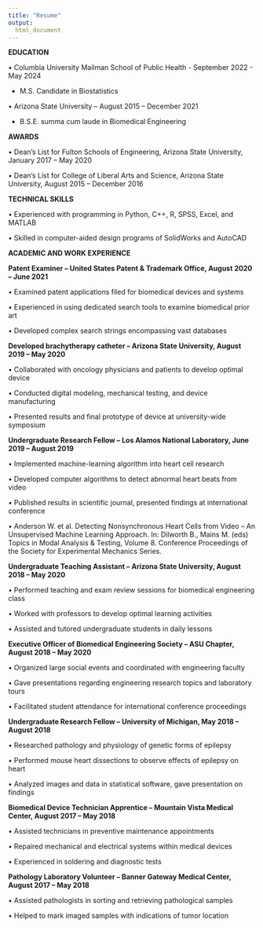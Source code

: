 ```yaml
---
title: "Resume"
output: 
  html_document
---
```


**EDUCATION**

• Columbia University Mailman School of Public Health - September 2022 - May 2024

   - M.S. Candidate in Biostatistics 

• Arizona State University – August 2015 – December 2021

   - B.S.E. summa cum laude in Biomedical Engineering

**AWARDS**

• Dean’s List for Fulton Schools of Engineering, Arizona State University, January 2017 – May 2020

• Dean’s List for College of Liberal Arts and Science, Arizona State University, August 2015 – December 2016

**TECHNICAL SKILLS**

• Experienced with programming in Python, C++, R, SPSS, Excel, and MATLAB

• Skilled in computer-aided design programs of SolidWorks and AutoCAD

**ACADEMIC AND WORK EXPERIENCE**

**Patent Examiner – United States Patent & Trademark Office, August 2020 – June 2021**

• Examined patent applications filed for biomedical devices and systems

• Experienced in using dedicated search tools to examine biomedical prior art

• Developed complex search strings encompassing vast databases

**Developed brachytherapy catheter – Arizona State University, August 2019 – May 2020**

• Collaborated with oncology physicians and patients to develop optimal device

• Conducted digital modeling, mechanical testing, and device manufacturing

• Presented results and final prototype of device at university-wide symposium

**Undergraduate Research Fellow – Los Alamos National Laboratory, June 2019 – August 2019**

• Implemented machine-learning algorithm into heart cell research

• Developed computer algorithms to detect abnormal heart beats from video

• Published results in scientific journal, presented findings at international conference

• Anderson W. et al. Detecting Nonsynchronous Heart Cells from Video – An Unsupervised
Machine Learning Approach. In: Dilworth B., Mains M. (eds) Topics in Modal Analysis &
Testing, Volume 8. Conference Proceedings of the Society for Experimental Mechanics
Series.

**Undergraduate Teaching Assistant – Arizona State University, August 2018 – May 2020**

• Performed teaching and exam review sessions for biomedical engineering class

• Worked with professors to develop optimal learning activities

• Assisted and tutored undergraduate students in daily lessons

**Executive Officer of Biomedical Engineering Society – ASU Chapter, August 2018 – May 2020**

• Organized large social events and coordinated with engineering faculty

• Gave presentations regarding engineering research topics and laboratory tours

• Facilitated student attendance for international conference proceedings

**Undergraduate Research Fellow – University of Michigan, May 2018 – August 2018**

• Researched pathology and physiology of genetic forms of epilepsy

• Performed mouse heart dissections to observe effects of epilepsy on heart

• Analyzed images and data in statistical software, gave presentation on findings

**Biomedical Device Technician Apprentice – Mountain Vista Medical Center, August 2017 – May 2018**

• Assisted technicians in preventive maintenance appointments

• Repaired mechanical and electrical systems within medical devices

• Experienced in soldering and diagnostic tests

**Pathology Laboratory Volunteer – Banner Gateway Medical Center, August 2017 – May 2018**

• Assisted pathologists in sorting and retrieving pathological samples

• Helped to mark imaged samples with indications of tumor location